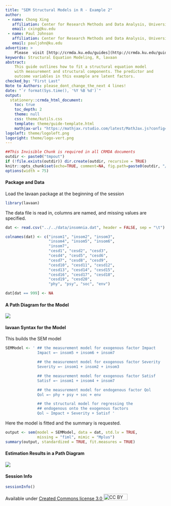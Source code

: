 ```yaml
---
title: "SEM Structural Models in R - Example 2"
author:
 - name: Chong Xing
   affiliation: Center for Research Methods and Data Analysis, University of Kansas
   email: cxing@ku.edu
 - name: Paul Johnson
   affiliation: Center for Research Methods and Data Analysis, University of Kansas
   email: pauljohn@ku.edu
advertise: >
    Please  visit [http://crmda.ku.edu/guides](http://crmda.ku.edu/guides)
keywords: Structural Equation Modeling, R, lavaan
abstract:
    This guide outlines how to fit a structural equation model
    with measurement and structural components. The predictor and
    outcome variables in this example are latent factors.
checked_by: "First Last"
Note to Authors: please_dont_change_the_next 4 lines!
date: "`r format(Sys.time(), '%Y %B %d')`"
output:
  stationery::crmda_html_document:
    toc: true
    toc_depth: 2
    theme: null
    css: theme/kutils.css
    template: theme/guide-template.html
    mathjax-url: "https://mathjax.rstudio.com/latest/MathJax.js?config=TeX-AMS-MML_HTMLorMML"
logoleft: theme/logoleft.png
logoright: theme/logo-vert.png
---
```


```r
##This Invisible Chunk is required in all CRMDA documents
outdir <- paste0("tmpout")
if (!file.exists(outdir)) dir.create(outdir, recursive = TRUE)
knitr::opts_chunk$set(echo=TRUE, comment=NA, fig.path=paste0(outdir, "/p-"))
options(width = 75)
```

#### Package and Data {.bs-callout .bs-callout-grey}

Load the lavaan package at the beginning of the session
```r
library(lavaan)
```
The data file is read in, columns are named, and missing values are specified.
```r
dat <- read.csv("../../data/insomnia.dat", header = FALSE, sep = "\t")

colnames(dat) <- c("insom1", "insom2", "insom3",
                   "insom4", "insom5", "insom6",
                   "insom7",
                   "cesd1", "cesd2", "cesd3",
                   "cesd4", "cesd5", "cesd6",
                   "cesd7", "cesd8", "cesd9",
                   "cesd10", "cesd11", "cesd12",
                   "cesd13", "cesd14", "cesd15",
                   "cesd16", "cesd17", "cesd18",
                   "cesd19", "cesd20",
                   "phy", "psy", "soc", "env")

dat[dat == 999] <- NA
```

#### A Path Diagram for the Model {.bs-callout .bs-callout-red}

<img src="importfigs/sem-02-a.png">

#### lavaan Syntax for the Model {.bs-callout .bs-callout-blue}
This builds the SEM model
```r
SEMModel <- ' ## the measurement model for exogenous factor Impact
              Impact =~ insom5 + insom6 + insom7

              ## the measurement model for exogenous factor Severity
              Severity =~ insom1 + insom2 + insom3

              ## the measurement model for exogenous factor Satisf
              Satisf =~ insom1 + insom4 + insom7

              ## the measurement model for endogenous factor Qol
              Qol =~ phy + psy + soc + env

              ## the structural model for regressing the
              ## endogenous onto the exogenous factors 
              Qol ~ Impact + Severity + Satisf '
```
Here the model is fitted and the summary is requested.
```r
output <- sem(model = SEMModel, data = dat, std.lv = TRUE,
              missing = "fiml", mimic = "Mplus")
summary(output, standardized = TRUE, fit.measures = TRUE)
```

#### Estimation Results in a Path Diagram{.bs-callout .bs-callout-red}

<img src="importfigs/sem-02-b.png">

#### Session Info {.bs-callout .bs-callout-grey}

```r
sessionInfo()
```

Available under
[Created Commons license 3.0 <img src="http://crmda.dept.ku.edu/images/cc-3.0.png" alt="CC BY"
style="width: 75px;height: 20px;"/>](http://creativecommons.org/licenses/by/3.0/)

